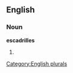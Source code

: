 
==English==

===Noun===
'''escadrilles'''

# {{plural of|[[escadrille]]}}

[[Category:English plurals]]